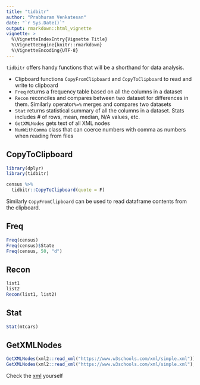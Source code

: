 ```yaml
---
title: "tidbitr"
author: "Prabhuram Venkatesan"
date: "`r Sys.Date()`"
output: rmarkdown::html_vignette
vignette: >
  %\VignetteIndexEntry{Vignette Title}
  %\VignetteEngine{knitr::rmarkdown}
  %\VignetteEncoding{UTF-8}
---
```


`tidbitr` offers handy functions that will be a shorthand for data analysis.

- Clipboard functions `CopyFromClipboard` and `CopyToClipboard` to read and write to clipboard
- `Freq` returns a frequency table based on all the columns in a dataset
- `Recon` reconciles and compares between two dataset for differences in them. Similarly operator`%=%` merges and compares two datasets
- `Stat` returns statistical summary of all the columns in a dataset. Stats includes # of rows, mean, median, N/A values, etc.
- `GetXMLNodes` gets text of all XML nodes
- `NumWithComma` class that can coerce numbers with comma as numbers when reading from files

## CopyToClipboard

```r
library(dplyr)
library(tidbitr)

census %>%
  tidbitr::CopyToClipboard(quote = F) 
```

Similarly `CopyFromClipboard` can be used to read dataframe contents from the clipboard.

## Freq

```r
Freq(census)
Freq(census)$State
Freq(census, 50, "d") 
```


## Recon

```r
list1
list2
Recon(list1, list2)
```

## Stat

```r
Stat(mtcars)
```

## GetXMLNodes

```r
GetXMLNodes(xml2::read_xml("https://www.w3schools.com/xml/simple.xml"))
GetXMLNodes(xml2::read_xml("https://www.w3schools.com/xml/simple.xml"), "calories")
```

Check the [xml](https://www.w3schools.com/xml/simple.xml) yourself
